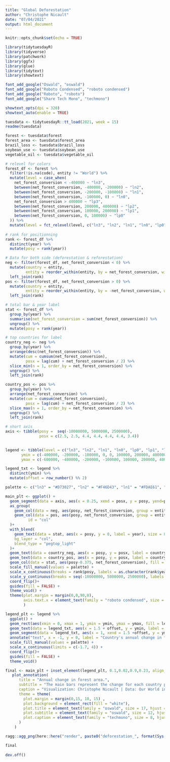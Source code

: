 ```yaml
---
title: "Global Deforestation"
author: "Christophe Nicault"
date: "07/04/2021"
output: html_document
---
```


```r
knitr::opts_chunk$set(echo = TRUE)
```

```r

library(tidytuesdayR)
library(tidyverse)
library(patchwork)
library(ggfx)
library(glue)
library(tidytext)
library(showtext)

font_add_google("Oswald", "oswald")
font_add_google("Roboto Condensed", "roboto condensed")
font_add_google("Roboto", "roboto")
font_add_google("Share Tech Mono", "techmono")

showtext_opts(dpi = 320)
showtext_auto(enable = TRUE)

```

```r

tuesdata <- tidytuesdayR::tt_load(2021, week = 15)
readme(tuesdata)

forest <- tuesdata$forest
forest_area <- tuesdata$forest_area
brazil_loss <- tuesdata$brazil_loss
soybean_use <- tuesdata$soybean_use
vegetable_oil <- tuesdata$vegetable_oil

```


```r

# relevel for colors
forest_df <- forest %>%
  filter(!is.na(code), entity != "World") %>% 
  mutate(level = case_when(
    net_forest_conversion < -400000 ~ "ln3",
    between(net_forest_conversion, -400000, -200000) ~ "ln2",
    between(net_forest_conversion, -200000, -100000) ~ "ln1",
    between(net_forest_conversion, -100000, 0) ~ "ln0",
    net_forest_conversion > 400000 ~ "lp3",
    between(net_forest_conversion, 200000, 400000) ~ "lp2",
    between(net_forest_conversion, 100000, 200000) ~ "lp1",
    between(net_forest_conversion, 0, 100000) ~ "lp0"
  )) %>%
  mutate(level = fct_relevel(level, c("ln3", "ln2", "ln1", "ln0", "lp0", "lp1", "lp2", "lp3"))) 
  
# rank for positionning
rank <- forest_df %>%
  distinct(year) %>%
  mutate(posy = rank(year))

# Data for both side (deforestation & reforestation)
neg <- filter(forest_df, net_forest_conversion < 0) %>%
  mutate(country = entity,
         entity = reorder_within(entity, by = net_forest_conversion, within = year)) %>%
  left_join(rank)
pos <- filter(forest_df, net_forest_conversion > 0) %>%
  mutate(country = entity,
         entity = reorder_within(entity, by = -net_forest_conversion, within = year)) %>%
  left_join(rank)

# total bar & year label
stat <- forest_df %>%
  group_by(year) %>%
  summarise(net_forest_conversion = sum(net_forest_conversion)) %>%
  ungroup() %>%
  mutate(posy = rank(year)) 

# top countries for label
country_neg <- neg %>% 
  group_by(year) %>%
  arrange(desc(net_forest_conversion)) %>%
  mutate(cum = cumsum(net_forest_conversion),
         posx = lag(cum) + net_forest_conversion / 2) %>%
  slice_min(n = 1, order_by = net_forest_conversion) %>%
  ungroup() %>%
  left_join(rank)

country_pos <- pos %>% 
  group_by(year) %>%
  arrange(net_forest_conversion) %>%
  mutate(cum = cumsum(net_forest_conversion),
         posx = lag(cum) + net_forest_conversion / 2) %>%
  slice_max(n = 1, order_by = net_forest_conversion) %>%
  ungroup() %>%
  left_join(rank)

# short axis
axis <- tibble(posy =  seq(-10000000, 5000000, 2500000),
               posx = c(2.5, 2.5, 4.4, 4.4, 4.4, 4.4, 3.4))
  

legend <- tibble(level = c("ln3", "ln2", "ln1", "ln0", "lp0", "lp1", "lp2", "lp3"),
       ymin = c(-400000, -200000, -100000, 0, 0, 100000, 200000, 400000),
       ymax = c(-600000, -400000, -200000, -100000, 100000, 200000, 400000, 600000))

legend_txt <- legend %>%
  distinct(ymin) %>%
  mutate(offset = row_number() %% 2)

```

```r

palette <- c("ln3" = "#D73027", "ln2" = "#F46D43", "ln1" = "#FDAE61", "ln0" = "#FEE08B", "lp0" = "#D9EF8B", "lp1" = "#A6D96A", "lp2" = "#66BD63", "lp3" = "#1A9850")

```

```r

main_plt <- ggplot() +
  geom_segment(data = axis, aes(x = 0.25, xend = posx, y = posy, yend=posy), linetype = "13", size = 0.3)+
  as_group(
    geom_col(data = neg, aes(posy, net_forest_conversion, group = entity, fill = level), position = "stack", color = "grey80", width = 0.5, size = 0.2),
    geom_col(data = pos, aes(posy, net_forest_conversion, group = entity, fill = level), position = "stack", color = "grey80", width = 0.5, size = 0.2),
          id = "col"
  )+
  with_blend(
    geom_text(data = stat, aes(x = posy, y = 0, label = year), size = 8, fontface = "bold", family = "oswald"),
    bg_layer = "col",
    blend_type = "pegtop_light"
  )+
  geom_text(data = country_neg, aes(x = posy, y = posx, label = country), size = 8, fontface = "bold", color = "#A3241D", family = "roboto condensed") +
  geom_text(data = country_pos, aes(x = posy, y = posx, label = country), size = 8, fontface = "bold", color = "#116636", family = "roboto condensed") +
  geom_col(data = stat, aes(posy-0.375, net_forest_conversion), fill = "#A3241D", width = 0.25)+
  scale_fill_manual(values = palette) +
  scale_x_continuous(breaks = rank$posy, labels = as.character(rank$year), limits = c(0, 4.4)) +
  scale_y_continuous(breaks = seq(-10000000, 5000000, 2500000), labels = glue("{scales::comma(seq(-10000000, 5000000, 2500000))} ha")) +
  coord_flip()+
  guides(fill = FALSE) +
  theme_void() +
  theme(plot.margin = margin(0,0,90,0), 
        axis.text.x = element_text(family = "roboto condensed", size = 10, margin = margin(-15,0,0,0)),
        )

```

```r

legend_plt <- legend %>%
  ggplot() +
  geom_rect(aes(xmin = 0, xmax = 1, ymin = ymin, ymax = ymax, fill = level), color = "grey70") +
  geom_text(data = legend_txt, aes(x = 1.5 + offset, y = ymin, label = glue::glue("{scales::comma(ymin)} ha")), vjust = 0, size = 3, family = "roboto condensed")+
  geom_segment(data = legend_txt, aes(x = 1, xend = 1.5 +offset, y = ymin, yend = ymin), linetype = "12", color = "grey40") +
  annotate("text", x = -1, y = 0, label = "Country's annual change in forest area", family = "roboto condensed", size = 3.5, vjust = 1) +
  scale_fill_manual(values = palette) +
  scale_x_continuous(limits = c(-1.7, 4)) +
  coord_flip()+
  guides(fill = FALSE) +
  theme_void()

```

```r

final <- main_plt + inset_element(legend_plt, 0.1,0.02,0.9,0.23, align_to = "full")+
   plot_annotation(
      title = "Annual change in forest area.",
      subtitle = "The main bars represent the change for each country per year.\nThe smaller bars represent the total change worldwide (reforestation minus deforestation).",
      caption = "Visualization: Christophe Nicault | Data: Our World in Data",
      theme = theme(
        plot.margin = margin(0,15, 10, 15) ,
        plot.background = element_rect(fill = "white"),
        plot.title = element_text(family = "oswald", size = 17, hjust = 0.5, face = "bold", margin = margin(10,0,5,0)),
        plot.subtitle = element_text(family = "oswald", size = 12, hjust = 0.5, margin = margin(0,0,30,0)),
        plot.caption = element_text(family = "techmono", size = 8, hjust = 0.98, margin = margin(15,0,0,0))      
      )
    )

ragg::agg_png(here::here("render", paste0("deforestation_", format(Sys.time(), "%Y%m%d_%H%M%S"), ".png")), res = 320, width = 10, height = 6, units = "in")

final
  
dev.off()

```


